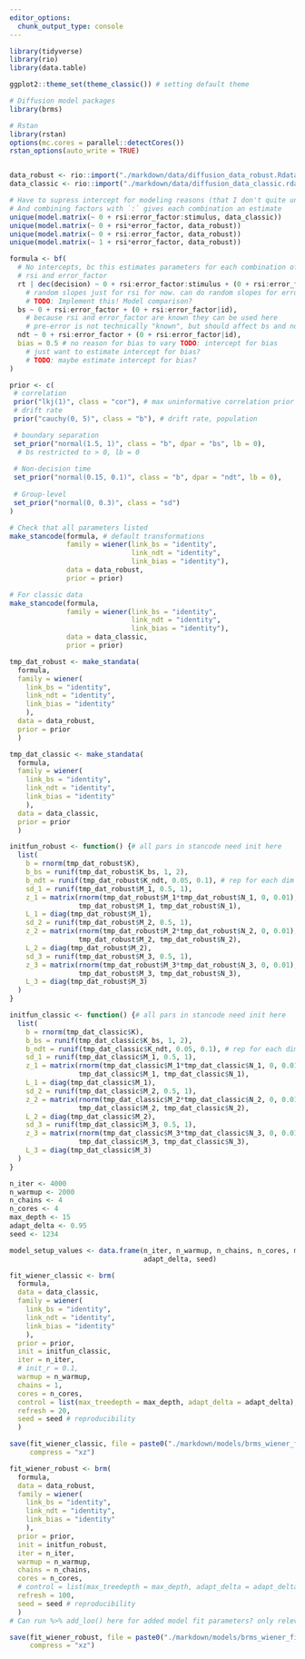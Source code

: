 ```yaml
---
editor_options:
  chunk_output_type: console
---
```

```r
library(tidyverse)
library(rio)
library(data.table)

ggplot2::theme_set(theme_classic()) # setting default theme

# Diffusion model packages
library(brms)

# Rstan
library(rstan)
options(mc.cores = parallel::detectCores())
rstan_options(auto_write = TRUE)

```

```r

```

```r
data_robust <- rio::import("./markdown/data/diffusion_data_robust.Rdata")
data_classic <- rio::import("./markdown/data/diffusion_data_classic.rdata")
```

```r
# Have to supress intercept for modeling reasons (that I don't quite understand myself)
# And combining factors with `:` gives each combination an estimate
unique(model.matrix(~ 0 + rsi:error_factor:stimulus, data_classic))
unique(model.matrix(~ 0 + rsi*error_factor, data_robust))
unique(model.matrix(~ 0 + rsi:error_factor, data_robust))
unique(model.matrix(~ 1 + rsi*error_factor, data_robust))
```

```r
formula <- bf(
  # No intercepts, bc this estimates parameters for each combination of
  # rsi and error_factor
  rt | dec(decision) ~ 0 + rsi:error_factor:stimulus + (0 + rsi:error_factor|id),
    # random slopes just for rsi for now. can do random slopes for error_factor later
    # TODO: Implement this! Model comparison?
  bs ~ 0 + rsi:error_factor + (0 + rsi:error_factor|id),
    # because rsi and error_factor are known they can be used here
    # pre-error is not technically "known", but should affect bs and ndt nonetheless
  ndt ~ 0 + rsi:error_factor + (0 + rsi:error_factor|id),
  bias = 0.5 # no reason for bias to vary TODO: intercept for bias
    # just want to estimate intercept for bias?
    # TODO: maybe estimate intercept for bias? 
)
```

```r
prior <- c(
 # correlation
 prior("lkj(1)", class = "cor"), # max uninformative correlation prior
 # drift rate
 prior("cauchy(0, 5)", class = "b"), # drift rate, population

 # boundary separation
 set_prior("normal(1.5, 1)", class = "b", dpar = "bs", lb = 0), 
  # bs restricted to > 0, lb = 0
 
 # Non-decision time
 set_prior("normal(0.15, 0.1)", class = "b", dpar = "ndt", lb = 0),
 
 # Group-level
 set_prior("normal(0, 0.3)", class = "sd")
)
```

```r
# Check that all parameters listed
make_stancode(formula, # default transformations
              family = wiener(link_bs = "identity", 
                              link_ndt = "identity",
                              link_bias = "identity"),
              data = data_robust, 
              prior = prior)

# For classic data
make_stancode(formula, 
              family = wiener(link_bs = "identity", 
                              link_ndt = "identity",
                              link_bias = "identity"),
              data = data_classic, 
              prior = prior)
```

```r
tmp_dat_robust <- make_standata(
  formula, 
  family = wiener(
    link_bs = "identity", 
    link_ndt = "identity",
    link_bias = "identity"
    ),
  data = data_robust,
  prior = prior
  )

tmp_dat_classic <- make_standata(
  formula, 
  family = wiener(
    link_bs = "identity", 
    link_ndt = "identity",
    link_bias = "identity"
    ),
  data = data_classic,
  prior = prior
  )

```

```r
initfun_robust <- function() {# all pars in stancode need init here
  list(
    b = rnorm(tmp_dat_robust$K), 
    b_bs = runif(tmp_dat_robust$K_bs, 1, 2),
    b_ndt = runif(tmp_dat_robust$K_ndt, 0.05, 0.1), # rep for each dim in ndt
    sd_1 = runif(tmp_dat_robust$M_1, 0.5, 1),
    z_1 = matrix(rnorm(tmp_dat_robust$M_1*tmp_dat_robust$N_1, 0, 0.01),
                 tmp_dat_robust$M_1, tmp_dat_robust$N_1),
    L_1 = diag(tmp_dat_robust$M_1),
    sd_2 = runif(tmp_dat_robust$M_2, 0.5, 1),
    z_2 = matrix(rnorm(tmp_dat_robust$M_2*tmp_dat_robust$N_2, 0, 0.01),
                 tmp_dat_robust$M_2, tmp_dat_robust$N_2),
    L_2 = diag(tmp_dat_robust$M_2),
    sd_3 = runif(tmp_dat_robust$M_3, 0.5, 1),
    z_3 = matrix(rnorm(tmp_dat_robust$M_3*tmp_dat_robust$N_3, 0, 0.01),
                 tmp_dat_robust$M_3, tmp_dat_robust$N_3),
    L_3 = diag(tmp_dat_robust$M_3)
  )
}

initfun_classic <- function() {# all pars in stancode need init here
  list(
    b = rnorm(tmp_dat_classic$K),
    b_bs = runif(tmp_dat_classic$K_bs, 1, 2),
    b_ndt = runif(tmp_dat_classic$K_ndt, 0.05, 0.1), # rep for each dim in ndt
    sd_1 = runif(tmp_dat_classic$M_1, 0.5, 1),
    z_1 = matrix(rnorm(tmp_dat_classic$M_1*tmp_dat_classic$N_1, 0, 0.01),
                 tmp_dat_classic$M_1, tmp_dat_classic$N_1),
    L_1 = diag(tmp_dat_classic$M_1),
    sd_2 = runif(tmp_dat_classic$M_2, 0.5, 1),
    z_2 = matrix(rnorm(tmp_dat_classic$M_2*tmp_dat_classic$N_2, 0, 0.01),
                 tmp_dat_classic$M_2, tmp_dat_classic$N_2),
    L_2 = diag(tmp_dat_classic$M_2),
    sd_3 = runif(tmp_dat_classic$M_3, 0.5, 1),
    z_3 = matrix(rnorm(tmp_dat_classic$M_3*tmp_dat_classic$N_3, 0, 0.01),
                 tmp_dat_classic$M_3, tmp_dat_classic$N_3),
    L_3 = diag(tmp_dat_classic$M_3)
  )
}
```

```r
n_iter <- 4000
n_warmup <- 2000
n_chains <- 4
n_cores <- 4
max_depth <- 15
adapt_delta <- 0.95
seed <- 1234

model_setup_values <- data.frame(n_iter, n_warmup, n_chains, n_cores, max_depth,
                                 adapt_delta, seed)
```

```r
fit_wiener_classic <- brm(
  formula, 
  data = data_classic,
  family = wiener(
    link_bs = "identity", 
    link_ndt = "identity",
    link_bias = "identity"
    ),
  prior = prior, 
  init = initfun_classic,
  iter = n_iter, 
  # init_r = 0.1,
  warmup = n_warmup, 
  chains = 1,
  cores = n_cores, 
  control = list(max_treedepth = max_depth, adapt_delta = adapt_delta),
  refresh = 20,
  seed = seed # reproducibility
  )
```

```r
save(fit_wiener_classic, file = paste0("./markdown/models/brms_wiener_fit_classic_", Sys.Date(), ".rda"),
     compress = "xz")
```

```r
fit_wiener_robust <- brm(
  formula, 
  data = data_robust,
  family = wiener(
    link_bs = "identity", 
    link_ndt = "identity",
    link_bias = "identity"
    ),
  prior = prior, 
  init = initfun_robust,
  iter = n_iter, 
  warmup = n_warmup, 
  chains = n_chains,
  cores = n_cores, 
  # control = list(max_treedepth = max_depth, adapt_delta = adapt_delta),
  refresh = 100,
  seed = seed # reproducibility
  )
# Can run %>% add_loo() here for added model fit parameters? only relevant for model comparison?
```

```r
save(fit_wiener_robust, file = paste0("./markdown/models/brms_wiener_fit_robust_", Sys.Date(), ".rda"),
     compress = "xz")
```

